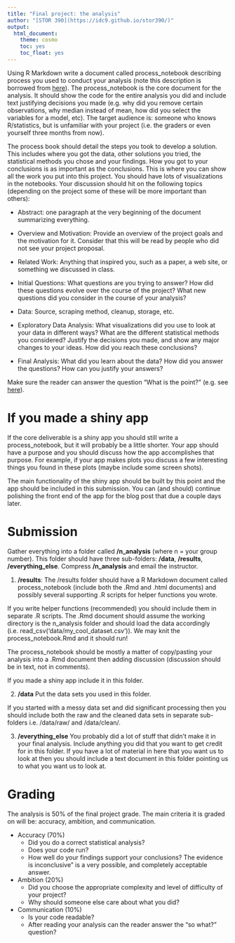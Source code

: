 ```yaml
---
title: "Final project: the analysis"
author: "[STOR 390](https://idc9.github.io/stor390/)"
output:
  html_document:
    theme: cosmo
    toc: yes
    toc_float: yes
---
```

    
Using R Markdown write a document called process_notebook describing process you used to conduct your analysis (note this description is borrowed from [here](http://cs109.github.io/2015/pages/projects.html)). The process_notebook is the core document for the analysis. It should show the code for the entire analysis you did and include text justifying decisions you made (e.g. why did you remove certain observations, why median instead of mean, how did you select the variables for a model, etc). The target audience is: someone who knows R/statistics, but is unfamiliar with your project (i.e. the graders or even yourself three months from now).

The process book should detail the steps you took to develop a solution. This includes where you got the data, other solutions you tried, the statistical methods you chose and your findings. How you got to your conclusions is as important as the conclusions. This is where you can show all the work you put into this project.  You should have lots of visualizations in the notebooks. Your discussion should hit on the following topics (depending on the project some of these will be more important than others):

- Abstract: one paragraph at the very beginning of the document summarizing everything. 

- Overview and Motivation: Provide an overview of the project goals and the motivation for it. Consider that this will be read by people who did not see your project proposal.

- Related Work: Anything that inspired you, such as a paper, a web site, or something we discussed in class.

- Initial Questions: What questions are you trying to answer? How did these questions evolve over the course of the project? What new questions did you consider in the course of your analysis? 

- Data: Source, scraping method, cleanup, storage, etc.

- Exploratory Data Analysis: What visualizations did you use to look at your data in different ways? What are the different statistical methods you considered? Justify the decisions you made, and show any major changes to your ideas. How did you reach these conclusions?

- Final Analysis: What did you learn about the data? How did you answer the questions? How can you justify your answers?

Make sure the reader can answer the question "What is the point?" (e.g. see [here](http://www.storytellingwithdata.com/blog/2017/3/22/so-what)).


# **If you made a shiny app**

If the core deliverable is a shiny app you should still write a process_notebook, but it will probably be a little shorter. Your app should have a purpose and you should discuss how the app accomplishes that purpose. For example, if your app makes plots you discuss a few interesting things you found in these plots (maybe include some screen shots).

The main functionality of the shiny app should be built by this point and the app should be included in this submission. You can (and should) continue polishing the front end of the app for the blog post that due a couple days later.


# **Submission**

Gather everything into a folder called **/n_analysis** (where n = your group number). This folder should have three sub-folders: **/data**, **/results**, **/everything_else**. Compress **/n_analysis** and email the instructor.

1. **/results**: The /results folder should have a R Markdown document called process_notebook (include both the .Rmd and .html documents) and possibly several supporting .R scripts for helper functions you wrote.

If you write helper functions (recommended) you should include them in separate .R scripts. The .Rmd document should assume the working directory is the n_analysis folder and should load the data accordingly (i.e. read_csv(‘data/my_cool_dataset.csv’)). We may knit the process_notebook.Rmd and it should run!

The process_notebook should be mostly a matter of copy/pasting your analysis into a .Rmd document then adding discussion (discussion should be in text, not in comments). 

If you made a shiny app include it in this folder.

2. **/data** Put the data sets you used in this folder. 

If you started with a messy data set and did significant processing then you should include both the raw and the cleaned data sets in separate sub-folders i.e. /data/raw/ and /data/clean/. 

3. **/everything_else** You probably did a lot of stuff that didn’t make it in your final analysis. Include anything you did that you want to get credit for in this folder.  If you have a lot of material in here that you want us to look at then you should include a text document in this folder pointing us to what you want us to look at.


# **Grading**

The analysis is 50% of the final project grade. The main criteria it is graded on will be: accuracy, ambition, and communication.

- Accuracy (70%)
    - Did you do a correct statistical analysis?
    - Does your code run?
    - How well do your findings support your conclusions? The evidence is inconclusive" is a very possible, and completely acceptable answer.
    
- Ambition (20%)
    - Did you choose the appropriate complexity and level of difficulty of your project?
    - Why should someone else care about what you did?

- Communication (10%)
    - Is your code readable?
    - After reading your analysis can the reader answer the "so what?" question?
    



    
    
